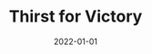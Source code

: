---
cover: "./victory.png"
date: "2022-01-01"
title: "Thirst for Victory"
defer: false
slug: "/victory"
areas: 
   - .
---